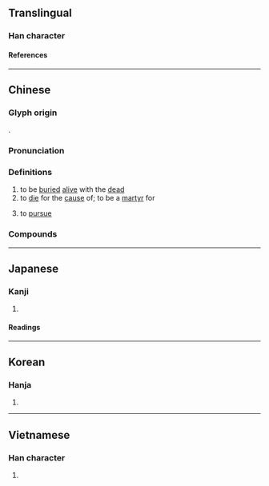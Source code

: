 {{character info}}
==Translingual==

===Han character===
{{Han char|rn=78|rad=歹|as=06|sn=10|four=17220|canj=MNPA|ids=⿰歹旬}}

====References====
{{Han ref|kx=0580.220|dkj=16448|dj=0972.300|hdz=21386.060|uh=6B89}}

----

==Chinese==
{{zh-forms}}

===Glyph origin===
{{Han etym}}
{{Han compound|歹|旬|ls=psc|c1=s|c2=p}}.

===Pronunciation===
{{zh-pron
|m=xùn
|c=seon1
|md=sŭng
|mn=ml,twv:sūn/tw:sûn
|mn-t=sung5
|mc=y
|oc=y
|ma=
|cat=v
}}

===Definitions===
{{zh-hanzi}}

# to be [[buried]] [[alive]] with the [[dead]]
# to [[die]] for the [[cause]] of; to be a [[martyr]] for
# {{lb|zh|literary}} to [[pursue]]

===Compounds===
{{zh-der|小人殉財|以身殉職|因公殉職|以身殉國|以身殉道|殉情記|殉職|殉葬品|殉葬|殉利|殉義忘身|殉國|殉身|殉義|殉情|殉財|殉道|捐生殉國|殉名|殉義忘生|殉難|殉道者|殉節|殉教}}

----

==Japanese==

===Kanji===
{{ja-kanji|grade=c|rs=歹06}}

# {{rfdef|ja|sort=歹06}}

====Readings====
{{ja-readings
|goon=じゅん
|kanon=しゅん
|kun=したが-う
}}

----

==Korean==

===Hanja===
{{ko-hanja|순}}

# {{rfdef|ko|sort=歹06}}

----

==Vietnamese==

===Han character===
{{vi-readings|rs=歹06|reading=tuẫn}}

# {{rfdef|vi|sort=歹06}}